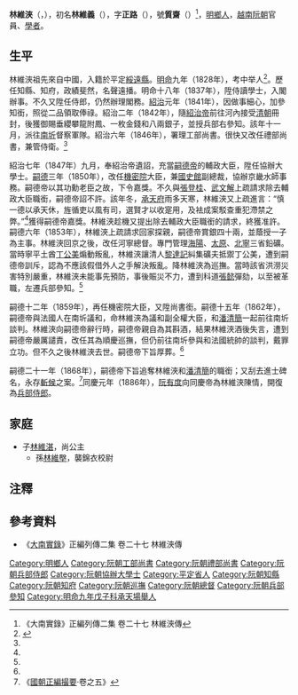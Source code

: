 '''林維浹'''（{{vie|v='''Lâm Duy Hiếp'''或'''Lâm Duy Tiếp'''|hn=林維浹}}，{{bd|1806年||1863年||catIdx=L林}}），初名'''林維義'''（{{vie|v='''Lâm Duy Nghĩa'''|hn=林維義}}），字'''正路'''（{{vie|v='''Chính Lộ'''|hn=正路}}），號'''質齋'''（{{vie|v='''Thất Trai'''|hn=質齋}}）<ref name=shilu>《大南實錄》正編列傳二集 卷二十七 林維浹傳</ref>，[[明鄉人|明鄉人]]，[[越南|越南]][[阮朝|阮朝]]官員、[[學者|學者]]。

==生平==
林維浹祖先來自中國，入籍於平定[[綏遠縣|綏遠縣]]。[[明命|明命]]九年（1828年），考中举人<ref>{{Cite web |url=http://lib.nomfoundation.org/collection/1/volume/339/page/91 |title=《國朝鄉科錄》卷一 |access-date=2017-06-15 |archive-date=2017-11-13 |archive-url=https://web.archive.org/web/20171113112708/http://lib.nomfoundation.org/collection/1/volume/339/page/91 |dead-url=no }}</ref>。歷任知縣、知府，政績斐然，名聲遠播。明命十八年（1837年），陞侍讀學士，入閣辦事。不久又陞任侍郎，仍然辦理閣務。[[紹治|紹治]]元年（1841年），因做事細心，加參知銜，照從二品領取俸祿。紹治二年（1842年），隨[[紹治帝|紹治帝]]前往河內接受[[清朝|清朝]]冊封，後獲御賜垂纓攀龍附鳳、一枚金錢和八兩銀子，並授兵部右參知。該年十一月，派往[[南圻|南圻]]督察軍隊。紹治六年（1846年），署理工部尚書。很快又改任禮部尚書，兼管侍衛。<ref name=shilu/>

紹治七年（1847年）九月，奉紹治帝遺詔，充當[[嗣德帝|嗣德帝]]的輔政大臣，陞任協辦大學士。[[嗣德|嗣德]]三年（1850年），改任[[機密院|機密院]]大臣，兼[[國史館|國史館]]副總裁，協辦京畿水師事務。嗣德帝以其功勳老臣之故，下令嘉獎。不久與[[張登桂|張登桂]]、[[武文解|武文解]]上疏請求除去輔政大臣職銜，嗣德帝詔不許。該年冬，[[承天府_(越南)|承天府]]雨多天寒，林維浹又上疏進言：“慎一德以承天休，旌循吏以風有司，選賢才以收寔用，及袪成案駁查重犯滯禁之弊。”<ref name=shilu/>獲得嗣德帝嘉獎。林維浹趁機又提出除去輔政大臣職銜的請求，終獲准許。嗣德六年（1853年），林維浹上疏請求回家探親，嗣德帝賞銀四十兩，並蔭授一子為主事。林維浹回京之後，改任河寧總督。專門管理[[海陽|海陽]]、[[太原|太原]]、[[北寧|北寧]]三省鉛礦。當時寧平土酋[[丁公美|丁公美]]煽動叛亂，林維浹讓清人[[黎達記|黎達記]]糾集礦夫抵禦丁公美，遭到嗣德帝訓斥，認為不應該假借外人之手解決叛亂。降林維浹為巡撫。當時該省洪澇災害特別嚴重，林維浹未能事先預防，事後賑災不力，遭到科道[[張懿|張懿]]彈劾，以至被革職，左遷兵部參知。<ref name=shilu/>

嗣德十二年（1859年），再任機密院大臣，又陞尚書銜。嗣德十五年（1862年），嗣德帝與法國人在南圻議和，命林維浹為議和副全權大臣，和[[潘清簡|潘清簡]]一起前往南圻談判。林維浹向嗣德帝辭行時，嗣德帝親自為其斟酒，結果林維浹酒後失言，遭到嗣德帝嚴厲譴責，改任其為順慶巡撫，但仍前往南圻參與和法國統帥的談判，戴罪立功。但不久之後林維浹去世。嗣德帝下旨厚葬。<ref name=shilu/>

嗣德二十一年（1868年），嗣德帝下旨追奪林維浹和[[潘清簡|潘清簡]]的職銜；又刮去進士碑名，永存[[斬監候|斬候]]之案。<ref>《[[國朝正編撮要|國朝正編撮要]]·卷之五》</ref>同慶元年（1886年），[[阮有度|阮有度]]向同慶帝為林維浹陳情，開復為[[兵部侍郎|兵部侍郎]]。

==家庭==
*子[[林維湛|林維湛]]，尚公主
**孫[[林維壂|林維壂]]，襲錦衣校尉

==注釋==
{{reflist}}

==參考資料==
*《[[大南實錄|大南實錄]]》正編列傳二集 卷二十七 林維浹傳

[[Category:明鄉人|Category:明鄉人]]
[[Category:阮朝工部尚書|Category:阮朝工部尚書]]
[[Category:阮朝禮部尚書|Category:阮朝禮部尚書]]
[[Category:阮朝兵部侍郎|Category:阮朝兵部侍郎]]
[[Category:阮朝協辦大學士|Category:阮朝協辦大學士]]
[[Category:平定省人|Category:平定省人]]
[[Category:阮朝知縣|Category:阮朝知縣]]
[[Category:阮朝知府|Category:阮朝知府]]
[[Category:阮朝巡撫|Category:阮朝巡撫]]
[[Category:阮朝總督|Category:阮朝總督]]
[[Category:阮朝兵部參知|Category:阮朝兵部參知]]
[[Category:明命九年戊子科承天場舉人|Category:明命九年戊子科承天場舉人]]